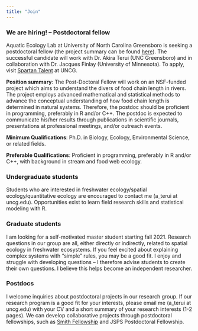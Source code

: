 ```yaml
---
title: "Join"
---
```


### We are hiring! – Postdoctoral fellow

Aquatic Ecology Lab at University of North Carolina Greensboro is seeking a postdoctoral fellow (the project summary can be found [here](https://nsf.gov/awardsearch/showAward?AWD_ID=2015634&HistoricalAwards=false)). The successful candidate will work with Dr. Akira Terui (UNC Greensboro) and in collaboration with Dr. Jacques Finlay (University of Minnesota). To apply, visit [Spartan Talent](https://spartantalent.uncg.edu/postings/17605) at UNCG. 

**Position summary**: The Post-Doctoral Fellow will work on an NSF-funded project which aims to understand the divers of food chain length in rivers. The project employs advanced mathematical and statistical methods to advance the conceptual understanding of how food chain length is determined in natural systems. Therefore, the postdoc should be proficient in programming, preferably in R and/or C++. The postdoc is expected to communicate his/her results through publications in scientific journals, presentations at professional meetings, and/or outreach events.

**Minimum Qualifications**: Ph.D. in Biology, Ecology, Environmental Science, or related fields.

**Preferable Qualifications**: Proficient in programming, preferably in R and/or C++, with background in stream and food web ecology.

### Undergraduate students

Students who are interested in freshwater ecology/spatial ecology/quantitative ecology are encouraged to contact me (a_terui at uncg.edu). Opportunities exist to learn field research skills and statistical modeling with R.

### Graduate students

I am looking for a self-motivated master student starting fall 2021. Research questions in our group are all, either directly or indirectly, related to spatial ecology in freshwater ecosystems. If you feel excited about explaining complex systems with “simple” rules, you may be a good fit. I enjoy and struggle with developing questions – I therefore advise students to create their own questions. I believe this helps become an independent researcher.

### Postdocs

I welcome inquiries about postdoctoral projects in our research group. If our research program is a good fit for your interests, please email me (a_terui at uncg.edu) with your CV and a short summary of your research interests (1-2 pages). We can develop collaborative projects through postdoctoral fellowships, such as [Smith Fellowship](https://conbio.org/mini-sites/smith-fellows) and JSPS Postdoctoral Fellowship.